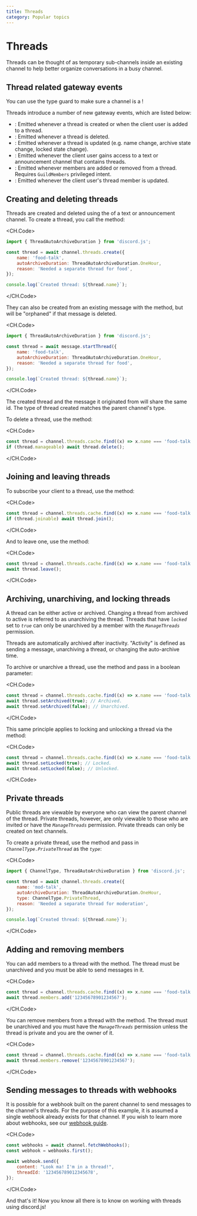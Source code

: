 ```yaml
---
title: Threads
category: Popular topics
---
```


# Threads

Threads can be thought of as temporary sub-channels inside an existing channel to help better organize conversations in a busy channel.

## Thread related gateway events

<Alert title="Tip" type="info">
	You can use the <DocsLink type="class" parent="BaseChannel" symbol="isThread" brackets /> type guard to make sure a
	channel is a <DocsLink type="class" parent="ThreadChannel" />!
</Alert>

Threads introduce a number of new gateway events, which are listed below:

- <DocsLink type="class" parent="Client" symbol="e-threadCreate" />: Emitted whenever a thread is created or when the
  client user is added to a thread.
- <DocsLink type="class" parent="Client" symbol="e-threadDelete" />: Emitted whenever a thread is deleted.
- <DocsLink type="class" parent="Client" symbol="e-threadUpdate" />: Emitted whenever a thread is updated (e.g. name
  change, archive state change, locked state change).
- <DocsLink type="class" parent="Client" symbol="e-threadListSync" />: Emitted whenever the client user gains access to
  a text or announcement channel that contains threads.
- <DocsLink type="class" parent="Client" symbol="e-threadMembersUpdate" />: Emitted whenever members are added or
  removed from a thread. Requires <code>GuildMembers</code> privileged intent.
- <DocsLink type="class" parent="Client" symbol="e-threadMemberUpdate" />: Emitted whenever the client user's thread
  member is updated.

## Creating and deleting threads

Threads are created and deleted using the <DocsLink type="class" parent="GuildTextThreadManager" /> of a text or announcement channel.
To create a thread, you call the <DocsLink type="class" parent="GuildTextThreadManager" symbol="create" brackets /> method:

<CH.Code>

```js
import { ThreadAutoArchiveDuration } from 'discord.js';

const thread = await channel.threads.create({
	name: 'food-talk',
	autoArchiveDuration: ThreadAutoArchiveDuration.OneHour,
	reason: 'Needed a separate thread for food',
});

console.log(`Created thread: ${thread.name}`);
```

</CH.Code>

They can also be created from an existing message with the <DocsLink type="class" parent="Message" symbol="startThread" brackets /> method, but will be "orphaned" if that message is deleted.

<CH.Code>

```js focus=3[22:42]
import { ThreadAutoArchiveDuration } from 'discord.js';

const thread = await message.startThread({
	name: 'food-talk',
	autoArchiveDuration: ThreadAutoArchiveDuration.OneHour,
	reason: 'Needed a separate thread for food',
});

console.log(`Created thread: ${thread.name}`);
```

</CH.Code>

The created thread and the message it originated from will share the same id. The type of thread created matches the parent channel's type.

To delete a thread, use the <DocsLink type="class" parent="ThreadChannel" symbol="delete" brackets /> method:

<CH.Code>

```js focus=2
const thread = channel.threads.cache.find((x) => x.name === 'food-talk');
if (thread.manageable) await thread.delete();
```

</CH.Code>

## Joining and leaving threads

To subscribe your client to a thread, use the <DocsLink type="class" parent="ThreadChannel" symbol="join" brackets /> method:

<CH.Code>

```js focus=2
const thread = channel.threads.cache.find((x) => x.name === 'food-talk');
if (thread.joinable) await thread.join();
```

</CH.Code>

And to leave one, use the <DocsLink type="class" parent="ThreadChannel" symbol="leave" brackets /> method:

<CH.Code>

```js focus=2
const thread = channel.threads.cache.find((x) => x.name === 'food-talk');
await thread.leave();
```

</CH.Code>

## Archiving, unarchiving, and locking threads

A thread can be either active or archived. Changing a thread from archived to active is referred to as unarchiving the thread. Threads that have _`locked`_ set to _`true`_ can only be unarchived by a member with the _`ManageThreads`_ permission.

Threads are automatically archived after inactivity. "Activity" is defined as sending a message, unarchiving a thread, or changing the auto-archive time.

To archive or unarchive a thread, use the <DocsLink type="class" parent="ThreadChannel" symbol="setArchived" brackets /> method and pass in a boolean parameter:

<CH.Code>

```js focus=2,3
const thread = channel.threads.cache.find((x) => x.name === 'food-talk');
await thread.setArchived(true); // Archived.
await thread.setArchived(false); // Unarchived.
```

</CH.Code>

This same principle applies to locking and unlocking a thread via the <DocsLink type="class" parent="ThreadChannel" symbol="setLocked" brackets /> method:

<CH.Code>

```js focus=2,3
const thread = channel.threads.cache.find((x) => x.name === 'food-talk');
await thread.setLocked(true); // Locked.
await thread.setLocked(false); // Unlocked.
```

</CH.Code>

## Private threads

Public threads are viewable by everyone who can view the parent channel of the thread. Private threads, however, are only viewable to those who are invited or have the _`ManageThreads`_ permission. Private threads can only be created on text channels.

To create a private thread, use the <DocsLink type="class" parent="GuildTextThreadManager" symbol="create" brackets /> method and pass in _`ChannelType.PrivateThread`_ as the _`type`_:

<CH.Code>

```js focus=1[10:21],6
import { ChannelType, ThreadAutoArchiveDuration } from 'discord.js';

const thread = await channel.threads.create({
	name: 'mod-talk',
	autoArchiveDuration: ThreadAutoArchiveDuration.OneHour,
	type: ChannelType.PrivateThread,
	reason: 'Needed a separate thread for moderation',
});

console.log(`Created thread: ${thread.name}`);
```

</CH.Code>

## Adding and removing members

You can add members to a thread with the <DocsLink type="class" parent="ThreadMemberManager" symbol="add" brackets /> method. The thread must be unarchived and you must be able to send messages in it.

<CH.Code>

```js focus=2
const thread = channel.threads.cache.find((x) => x.name === 'food-talk');
await thread.members.add('12345678901234567');
```

</CH.Code>

You can remove members from a thread with the <DocsLink type="class" parent="ThreadMemberManager" symbol="remove" brackets /> method. The thread must be unarchived and you must have the _`ManageThreads`_ permission unless the thread is private and you are the owner of it.

<CH.Code>

```js focus=2
const thread = channel.threads.cache.find((x) => x.name === 'food-talk');
await thread.members.remove('12345678901234567');
```

</CH.Code>

## Sending messages to threads with webhooks

It is possible for a webhook built on the parent channel to send messages to the channel's threads. For the purpose of this example, it is assumed a single webhook already exists for that channel. If you wish to learn more about webhooks, see our [webhook guide](./webhooks).

<CH.Code>

```js focus=4:7
const webhooks = await channel.fetchWebhooks();
const webhook = webhooks.first();

await webhook.send({
	content: "Look ma! I'm in a thread!",
	threadId: '123456789012345678',
});
```

</CH.Code>

And that's it! Now you know all there is to know on working with threads using discord.js!
